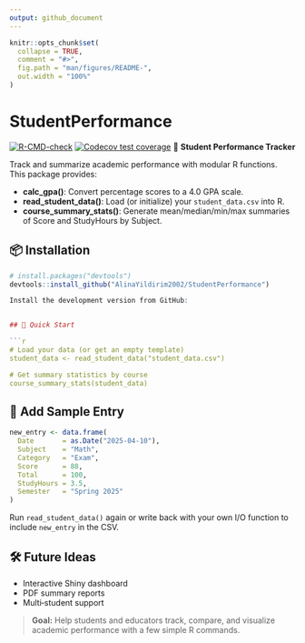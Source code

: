 ```yaml
---
output: github_document
---
```


<!-- README.md is generated from README.Rmd. Please edit that file -->

```r
knitr::opts_chunk$set(
  collapse = TRUE,
  comment = "#>",
  fig.path = "man/figures/README-",
  out.width = "100%"
)
```
# StudentPerformance
<!-- badges: start -->
[![R-CMD-check](https://github.com/AlinaYildirim2002/StudentPerformance/actions/workflows/R-CMD-check.yaml/badge.svg)](https://github.com/AlinaYildirim2002/StudentPerformance/actions/workflows/R-CMD-check.yaml)
[![Codecov test coverage](https://codecov.io/gh/AlinaYildirim2002/StudentPerformance/graph/badge.svg)](https://app.codecov.io/gh/AlinaYildirim2002/StudentPerformance)
<!-- badges: end -->
📘 **Student Performance Tracker**

Track and summarize academic performance with modular R functions. This package provides:

* **calc\_gpa()**: Convert percentage scores to a 4.0 GPA scale.
* **read\_student\_data()**: Load (or initialize) your `student_data.csv` into R.
* **course\_summary\_stats()**: Generate mean/median/min/max summaries of Score and StudyHours by Subject.



## 📦 Installation
```r
# install.packages("devtools")
devtools::install_github("AlinaYildirim2002/StudentPerformance")

Install the development version from GitHub:


## 🚀 Quick Start

```r


# Load your data (or get an empty template)
student_data <- read_student_data("student_data.csv")

# Get summary statistics by course
course_summary_stats(student_data)
```


## 🧠 Add Sample Entry

```r
new_entry <- data.frame(
  Date       = as.Date("2025-04-10"),
  Subject    = "Math",
  Category   = "Exam",
  Score      = 88,
  Total      = 100,
  StudyHours = 3.5,
  Semester   = "Spring 2025"
)
```

Run `read_student_data()` again or write back with your own I/O function to include `new_entry` in the CSV.

## 🛠️ Future Ideas

* Interactive Shiny dashboard
* PDF summary reports
* Multi‑student support

> **Goal:** Help students and educators track, compare, and visualize academic performance with a few simple R commands.
